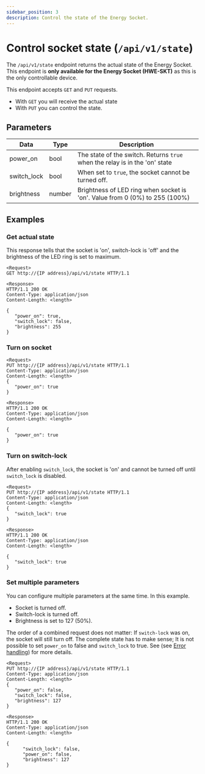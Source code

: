 ```yaml
---
sidebar_position: 3
description: Control the state of the Energy Socket.
---
```


# Control socket state (`/api/v1/state`)

The `/api/v1/state` endpoint returns the actual state of the Energy Socket. This endpoint is **only available for the Energy Socket (HWE-SKT)** as this is the only controllable device.

This endpoint accepts `GET` and `PUT` requests.

-   With `GET` you will receive the actual state
-   With `PUT` you can control the state.

## Parameters

| Data        | Type   | Description                                                                 |
| ----------- | ------ | --------------------------------------------------------------------------- |
| power_on    | bool   | The state of the switch. Returns `true` when the relay is in the 'on' state |
| switch_lock | bool   | When set to `true`, the socket cannot be turned off.                        |
| brightness  | number | Brightness of LED ring when socket is 'on'. Value from 0 (0%) to 255 (100%) |

## Examples

### Get actual state

This response tells that the socket is 'on', switch-lock is 'off' and the brightness of the LED ring is set to maximum.

```
<Request>
GET http://{IP address}/api/v1/state HTTP/1.1

<Response>
HTTP/1.1 200 OK
Content-Type: application/json
Content-Length: <length>

{
   "power_on": true,
   "switch_lock": false,
   "brightness": 255
}
```

### Turn on socket

```
<Request>
PUT http://{IP address}/api/v1/state HTTP/1.1
Content-Type: application/json
Content-Length: <length>
{
   "power_on": true
}

<Response>
HTTP/1.1 200 OK
Content-Type: application/json
Content-Length: <length>

{
   "power_on": true
}
```

### Turn on switch-lock

After enabling `switch_lock`, the socket is 'on' and cannot be turned off until `switch_lock` is disabled.

```
<Request>
PUT http://{IP address}/api/v1/state HTTP/1.1
Content-Type: application/json
Content-Length: <length>
{
   "switch_lock": true
}

<Response>
HTTP/1.1 200 OK
Content-Type: application/json
Content-Length: <length>

{
   "switch_lock": true
}
```

### Set multiple parameters

You can configure multiple parameters at the same time. In this example.

-   Socket is turned off.
-   Switch-lock is turned off.
-   Brightness is set to 127 (50%).

The order of a combined request does not matter: If `switch-lock` was on, the socket will still turn off.
The complete state has to make sense; It is not possible to set `power_on` to false and `switch_lock` to true. See (see [Error handling](/docs/error-handling)) for more details.

```
<Request>
PUT http://{IP address}/api/v1/state HTTP/1.1
Content-Type: application/json
Content-Length: <length>
{
   "power_on": false,
   "switch_lock": false,
   "brightness": 127
}

<Response>
HTTP/1.1 200 OK
Content-Type: application/json
Content-Length: <length>

{
      "switch_lock": false,
      "power_on": false,
      "brightness": 127
}
```
